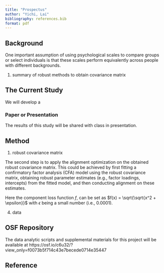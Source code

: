```yaml
---
title: "Prospectus"
author: "Yichi, Lai"
bibliography: references.bib
format: pdf
---
```


## Background

One important assumption of using psychological scales to compare groups or select individuals is that these scales perform equivalently across people with different backgrounds. 

1.  summary of robust methods to obtain covariance matrix



## The Current Study

We will develop a

### Paper or Presentation

The results of this study will be shared with class in presentation.

## Method

1.  robust covariance matrix

The second step is to apply the alignment optimization on the obtained robust covariance matrix. This could be achieved by first fitting a confirmatory factor analysis (CFA) model using the robust covariance matrix, obtaining robust parameter estimates (e.g., factor loadings, intercepts) from the fitted model, and then conducting alignment on these estimates. 

Here the component loss function $f$, can be set as $f(x) = \sqrt{\sqrt{x^2 + \epsilon}}$ with $\epsilon$ being a small number (i.e., 0.0001). 

\begin{align}
    F &= \sum_p \sum_{k_1 < k_2}w_{k_1,k_2}f(\lambda_{jk1,1} -\lambda_{jk2,1}) \\ &+ \sum_p \sum_{k_1 < k_2}w_{k_1,k_2}f(\nu_{jk1,1} -\nu_{jk2,1}) 
\end{align}

4.  data

## OSF Repository

The data analytic scripts and supplemental materials for this project will be available at https://osf.io/c6u32/?view_only=f0073b5f714c43e7becede0714e35447

## Reference
